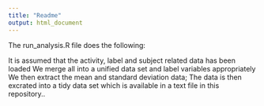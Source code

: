 ```yaml
---
title: "Readme"
output: html_document
---
```


The run_analysis.R file does the following: 

It is assumed that the activity, label and subject related data has been loaded
We merge all into a unified data set and label variables appropriately 
We then extract the mean and standard deviation data;
The data is then excrated into a tidy data set which is available in a text file in this repository..
